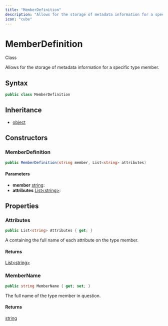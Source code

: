 ```yaml
---
title: "MemberDefinition"
description: "Allows for the storage of metadata information for a specific type member."
icon: "cube"
---
```


# MemberDefinition

<Badge variant="outline">Class</Badge>

Allows for the storage of metadata information for a specific type member.

## Syntax

```csharp
public class MemberDefinition
```

## Inheritance

- [object](https://learn.microsoft.com/dotnet/api/system.object)

## Constructors

### MemberDefinition

```csharp
public MemberDefinition(string member, List<string> attributes)
```

#### Parameters

- **member** [string](https://learn.microsoft.com/dotnet/api/system.string): 
- **attributes** [List&lt;string&gt;](https://learn.microsoft.com/dotnet/api/system.collections.generic.list-1): 


## Properties

### Attributes

```csharp
public List<string> Attributes { get; }
```

A <xref href="System.Collections.Generic.List%601" data-throw-if-not-resolved="false"></xref> containing the full name of each attribute on the type member.

#### Returns

[List&lt;string&gt;](https://learn.microsoft.com/dotnet/api/system.collections.generic.list-1)

### MemberName

```csharp
public string MemberName { get; set; }
```

The full name of the type member in question.

#### Returns

[string](https://learn.microsoft.com/dotnet/api/system.string)


